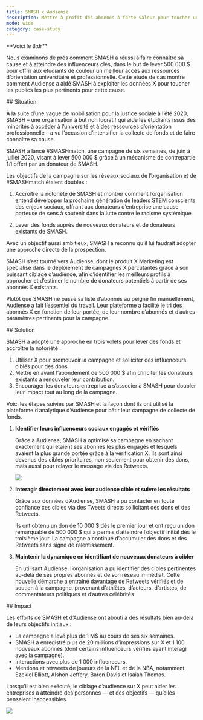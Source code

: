 ```yaml
---
title: SMASH x Audiense
description: Mettre à profit des abonnés à forte valeur pour toucher un public plus large
mode: wide
category: case-study
---
```


<Note>
**Voici le tl;dr**

Nous examinons de près comment SMASH a réussi à faire connaître sa cause et à atteindre des influenceurs clés, dans le but de lever 500 000 $ pour offrir aux étudiants de couleur un meilleur accès aux ressources d’orientation universitaire et professionnelle. Cette étude de cas montre comment Audiense a aidé SMASH à exploiter les données X pour toucher les publics les plus pertinents pour cette cause.
</Note>

<div id="situation">
  ## Situation
</div>

À la suite d’une vague de mobilisation pour la justice sociale à l’été 2020, SMASH – une organisation à but non lucratif qui aide les étudiants issus des minorités à accéder à l’université et à des ressources d’orientation professionnelle – a vu l’occasion d’intensifier la collecte de fonds et de faire connaître sa cause.

SMASH a lancé #SMASHmatch, une campagne de six semaines, de juin à juillet 2020, visant à lever 500 000 $ grâce à un mécanisme de contrepartie 1:1 offert par un donateur de SMASH.

Les objectifs de la campagne sur les réseaux sociaux de l’organisation et de #SMASHmatch étaient doubles :

1. Accroître la notoriété de SMASH et montrer comment l’organisation entend développer la prochaine génération de leaders STEM conscients des enjeux sociaux, offrant aux donateurs d’entreprise une cause porteuse de sens à soutenir dans la lutte contre le racisme systémique.

2. Lever des fonds auprès de nouveaux donateurs et de donateurs existants de SMASH.

Avec un objectif aussi ambitieux, SMASH a reconnu qu’il lui faudrait adopter une approche directe de la prospection.

SMASH s’est tourné vers Audiense, dont le produit X Marketing est spécialisé dans le déploiement de campagnes X percutantes grâce à son puissant ciblage d’audience, afin d’identifier les meilleurs profils à approcher et d’estimer le nombre de donateurs potentiels à partir de ses abonnés X existants.

Plutôt que SMASH ne passe sa liste d’abonnés au peigne fin manuellement, Audiense a fait l’essentiel du travail. Leur plateforme a facilité le tri des abonnés X en fonction de leur portée, de leur nombre d’abonnés et d’autres paramètres pertinents pour la campagne.

<div id="solution">
  ## Solution
</div>

SMASH a adopté une approche en trois volets pour lever des fonds et accroître la notoriété :

1. Utiliser X pour promouvoir la campagne et solliciter des influenceurs ciblés pour des dons.
1. Mettre en avant l’abondement de 500 000 $ afin d’inciter les donateurs existants à renouveler leur contribution.
1. Encourager les donateurs entreprise à s’associer à SMASH pour doubler leur impact tout au long de la campagne.

Voici les étapes suivies par SMASH et la façon dont ils ont utilisé la plateforme d’analytique d’Audiense pour bâtir leur campagne de collecte de fonds.

1. **Identifier leurs influenceurs sociaux engagés et vérifiés**
    
    Grâce à Audiense, SMASH a optimisé sa campagne en sachant exactement qui étaient ses abonnés les plus engagés et lesquels avaient la plus grande portée grâce à la vérification X. Ils sont ainsi devenus des cibles prioritaires, non seulement pour obtenir des dons, mais aussi pour relayer le message via des Retweets.

    ![](/images/success-stories/smash-and-audiense-1.png)

2. **Interagir directement avec leur audience cible et suivre les résultats**
    
    Grâce aux données d’Audiense, SMASH a pu contacter en toute confiance ces cibles via des Tweets directs sollicitant des dons et des Retweets.
    
    Ils ont obtenu un don de 10 000 $ dès le premier jour et ont reçu un don remarquable de 500 000 $ qui a permis d’atteindre l’objectif initial dès le troisième jour. La campagne a continué d’accumuler des dons et des Retweets sans signe de ralentissement.

3. **Maintenir la dynamique en identifiant de nouveaux donateurs à cibler**
    
    En utilisant Audiense, l’organisation a pu identifier des cibles pertinentes au-delà de ses propres abonnés et de son réseau immédiat. Cette nouvelle démarche a entraîné davantage de Retweets vérifiés et de soutien à la campagne, provenant d’athlètes, d’acteurs, d’artistes, de commentateurs politiques et d’autres célébrités

<div id="impact">
  ## Impact
</div>

Les efforts de SMASH et d’Audiense ont abouti à des résultats bien au-delà de leurs objectifs initiaux :

- La campagne a levé plus de 1 M$ au cours de ses six semaines.
- SMASH a enregistré plus de 20 millions d’impressions sur X et 1 100 nouveaux abonnés (dont certains influenceurs vérifiés ayant interagi avec la campagne).
- Interactions avec plus de 1 000 influenceurs.
- Mentions et retweets de joueurs de la NFL et de la NBA, notamment Ezekiel Elliott, Alshon Jeffery, Baron Davis et Isaiah Thomas.

Lorsqu’il est bien exécuté, le ciblage d’audience sur X peut aider les entreprises à atteindre des personnes — et des objectifs — qu’elles pensaient inaccessibles.

![](/images/success-stories/smash-and-audiense-2.png)